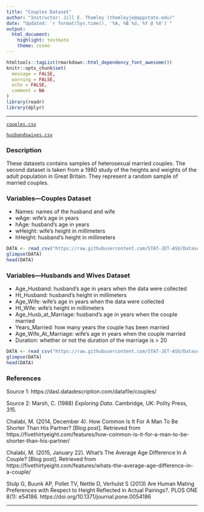 ```yaml
---
title: "Couples Dataset"
author: "Instructor: Jill E. Thomley (thomleyje@appstate.edu)"
date: "Updated: `r format(Sys.time(), '%A, %B %d, %Y @ %X')`"
output: 
  html_document: 
    highlight: textmate
    theme: cosmo
---
```


```r
htmltools::tagList(rmarkdown::html_dependency_font_awesome())
knitr::opts_chunk$set(
  message = FALSE,
  warning = FALSE,
  echo = FALSE,
  comment = NA
)
library(readr)
library(dplyr)
```
<hr>

<i class="fas fa-database"></i> [`couples.csv`](https://raw.githubusercontent.com/STAT-JET-ASU/Datasets/master/Instructor/couples.csv)

<i class="fas fa-database"></i> [`husbandswives.csv`](https://raw.githubusercontent.com/STAT-JET-ASU/Datasets/master/Instructor/husbandswives.csv)

### Description

These datasets contains samples of heterosexual married couples. The second dataset is taken from a 1980 study of the heights and weights of the adult population in Great Britain. They represent a random sample of married couples. 

### Variables---Couples Dataset

* Names: names of the husband and wife
* wAge: wife's age in years
* hAge: husband's age in years
* wHeight: wife's height in millimeters
* hHeight: husband's height in millimeters

```r
DATA <- read_csv("https://raw.githubusercontent.com/STAT-JET-ASU/Datasets/master/Instructor/couples.csv")
glimpse(DATA)
head(DATA)
```

### Variables---Husbands and Wives Dataset

* Age_Husband: husband's age in years when the data were collected
* Ht_Husband: husband's height in millimeters
* Age_Wife: wife's age in years when the data were collected
* Ht_Wife: wife's height in millimeters
* Age_Husb_at_Marriage: husband's age in years when the couple married
* Years_Married: how many years the couple has been married
* Age_Wife_At_Marriage: wife's age in years when the couple married
* Duration: whether or not the duration of the marriage is > 20

```r
DATA <- read_csv("https://raw.githubusercontent.com/STAT-JET-ASU/Datasets/master/Instructor/husbandswives.csv")
glimpse(DATA)
head(DATA)
```

### References

Source 1: https://dasl.datadescription.com/datafile/couples/ 

Source 2: Marsh, C. (1988) *Exploring Data*. Cambridge, UK: Polity Press, 315.

Chalabi, M. (2014, December 4). How Common Is It For A Man To Be Shorter Than His Partner? [Blog post]. Retrieved from https://fivethirtyeight.com/features/how-common-is-it-for-a-man-to-be-shorter-than-his-partner/

Chalabi, M. (2015, January 22). What’s The Average Age Difference In A Couple? [Blog post]. Retrieved from https://fivethirtyeight.com/features/whats-the-average-age-difference-in-a-couple/

Stulp G, Buunk AP, Pollet TV, Nettle D, Verhulst S (2013) Are Human Mating Preferences with Respect to Height Reflected in Actual Pairings?. PLOS ONE 8(1): e54186. https://doi.org/10.1371/journal.pone.0054186

<hr>
